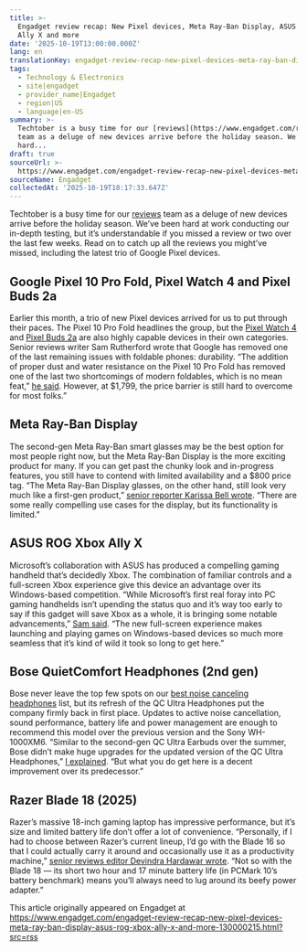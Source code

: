 ```yaml
---
title: >-
  Engadget review recap: New Pixel devices, Meta Ray-Ban Display, ASUS ROG Xbox
  Ally X and more
date: '2025-10-19T13:00:00.000Z'
lang: en
translationKey: engadget-review-recap-new-pixel-devices-meta-ray-ban-display
tags:
  - Technology & Electronics
  - site|engadget
  - provider_name|Engadget
  - region|US
  - language|en-US
summary: >-
  Techtober is a busy time for our [reviews](https://www.engadget.com/reviews/)
  team as a deluge of new devices arrive before the holiday season. We’ve been
  hard...
draft: true
sourceUrl: >-
  https://www.engadget.com/engadget-review-recap-new-pixel-devices-meta-ray-ban-display-asus-rog-xbox-ally-x-and-more-130000215.html?src=rss
sourceName: Engadget
collectedAt: '2025-10-19T18:17:33.647Z'
---
```

Techtober is a busy time for our [reviews](https://www.engadget.com/reviews/) team as a deluge of new devices arrive before the holiday season. We’ve been hard at work conducting our in-depth testing, but it’s understandable if you missed a review or two over the last few weeks. Read on to catch up all the reviews you might’ve missed, including the latest trio of Google Pixel devices.

## Google Pixel 10 Pro Fold, Pixel Watch 4 and Pixel Buds 2a

Earlier this month, a trio of new Pixel devices arrived for us to put through their paces. The Pixel 10 Pro Fold headlines the group, but the [Pixel Watch 4](https://www.engadget.com/wearables/pixel-watch-4-review-a-well-rounded-smartwatch-with-a-surprising-advantage-170059851.html) and [Pixel Buds 2a](https://www.engadget.com/audio/headphones/google-pixel-buds-2a-review-affordable-earbuds-that-are-better-with-anc-170052705.html) are also highly capable devices in their own categories. Senior reviews writer Sam Rutherford wrote that Google has removed one of the last remaining issues with foldable phones: durability. “The addition of proper dust and water resistance on the Pixel 10 Pro Fold has removed one of the last two shortcomings of modern foldables, which is no mean feat,” [he said](https://www.engadget.com/mobile/smartphones/google-pixel-10-pro-fold-review-the-tankiest-foldable-170051471.html). However, at $1,799, the price barrier is still hard to overcome for most folks.”

## Meta Ray-Ban Display

The second-gen Meta Ray-Ban smart glasses may be the best option for most people right now, but the Meta Ray-Ban Display is the more exciting product for many. If you can get past the chunky look and in-progress features, you still have to contend with limited availability and a $800 price tag. “The Meta Ray-Ban Display glasses, on the other hand, still look very much like a first-gen product,” [senior reporter Karissa Bell wrote](https://www.engadget.com/wearables/meta-ray-ban-display-review-chunky-frames-with-impressive-abilities-193127070.html). “There are some really compelling use cases for the display, but its functionality is limited.”

## ASUS ROG Xbox Ally X

Microsoft’s collaboration with ASUS has produced a compelling gaming handheld that’s decidedly Xbox. The combination of familiar controls and a full-screen Xbox experience give this device an advantage over its Windows-based competition. “While Microsoft’s first real foray into PC gaming handhelds isn’t upending the status quo and it’s way too early to say if this gadget will save Xbox as a whole, it is bringing some notable advancements,” [Sam said](https://www.engadget.com/gaming/pc/asus-rog-xbox-ally-x-review-an-extra-life-for-xbox-130050224.html). “The new full-screen experience makes launching and playing games on Windows-based devices so much more seamless that it’s kind of wild it took so long to get here.”

## Bose QuietComfort Headphones (2nd gen)

Bose never leave the top few spots on our [best noise canceling headphones](https://www.engadget.com/audio/headphones/best-noise-canceling-headphones-130029881.html) list, but its refresh of the QC Ultra Headphones put the company firmly back in first place. Updates to active noise cancellation, sound performance, battery life and power management are enough to recommend this model over the previous version and the Sony WH-1000XM6. “Similar to the second-gen QC Ultra Earbuds over the summer, Bose didn’t make huge upgrades for the updated version of the QC Ultra Headphones,” [I explained](https://www.engadget.com/audio/headphones/bose-quietcomfort-ultra-headphones-2nd-gen-review-impactful-upgrades-to-a-familiar-formula-150000709.html). “But what you do get here is a decent improvement over its predecessor.”

## Razer Blade 18 (2025)

Razer’s massive 18-inch gaming laptop has impressive performance, but it’s size and limited battery life don’t offer a lot of convenience. “Personally, if I had to choose between Razer’s current lineup, I’d go with the Blade 16 so that I could actually carry it around and occasionally use it as a productivity machine,” [senior reviews editor Devindra Hardawar wrote](https://www.engadget.com/gaming/pc/razer-blade-18-2025-review-an-18-inch-gaming-laptop-that-does-the-most-153000136.html). “Not so with the Blade 18 — its short two hour and 17 minute battery life (in PCMark 10’s battery benchmark) means you’ll always need to lug around its beefy power adapter.”

This article originally appeared on Engadget at https://www.engadget.com/engadget-review-recap-new-pixel-devices-meta-ray-ban-display-asus-rog-xbox-ally-x-and-more-130000215.html?src=rss
